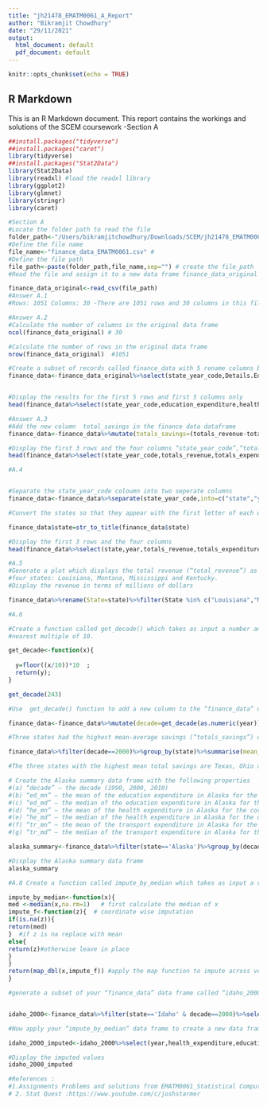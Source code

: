 ```yaml
---
title: "jh21478_EMATM0061_A_Report"
author: "Bikramjit Chowdhury"
date: "29/11/2021"
output:
  html_document: default
  pdf_document: default
---
```


```r
knitr::opts_chunk$set(echo = TRUE)
```

## R Markdown

This is an R Markdown document. This report contains the workings and solutions of  the SCEM coursework -Section A

```r
##install.packages("tidyverse")
##install.packages("caret")
library(tidyverse)
##install.packages("Stat2Data")
library(Stat2Data)
library(readxl) #load the readxl library
library(ggplot2)
library(glmnet)
library(stringr)
library(caret)

#Section A
#Locate the folder path to read the file
folder_path<-"/Users/bikramjitchowdhury/Downloads/SCEM/jh21478_EMATM0061_summative_assessment/jh21478_EMATM0061_A/"
#Define the file name
file_name<-"finance_data_EMATM0061.csv" #
#Define the file path
file_path<-paste(folder_path,file_name,sep="") # create the file_path
#Read the file and assign it to a new data frame finance_data_original 

finance_data_original<-read_csv(file_path) 
#Answer A.1
#Rows: 1051 Columns: 30 -There are 1051 rows and 30 columns in this file finance_data_EMATM0061.csv
```

```r

#Answer A.2
#Calculate the number of columns in the original data frame
ncol(finance_data_original) # 30

#Calculate the number of rows in the original data frame
nrow(finance_data_original)  #1051

#Create a subset of records called finance_data with 5 rename columns but 1051 rows
finance_data<-finance_data_original%>%select(state_year_code,Details.Education.Education.Total,Details.Health.Health.Total.Expenditure,Details.Transportation.Highways.Highways.Total.Expenditure,Totals.Revenue,Totals.Expenditure)%>%rename(education_expenditure=Details.Education.Education.Total,health_expenditure=Details.Health.Health.Total.Expenditure,transport_expenditure=Details.Transportation.Highways.Highways.Total.Expenditure,totals_revenue=Totals.Revenue,totals_expenditure=Totals.Expenditure) 


#Display the results for the first 5 rows and first 5 columns only
head(finance_data%>%select(state_year_code,education_expenditure,health_expenditure),5)
```

```r

#Answer A.3
#Add the new column  total_savings in the finance data dataframe
finance_data<-finance_data%>%mutate(totals_savings=(totals_revenue-totals_expenditure))

#Display the first 3 rows and the four columns “state_year_code”,“totals_revenue”,“totals_expenditure”,“totals_savings” of the data frame finance_data
head(finance_data%>%select(state_year_code,totals_revenue,totals_expenditure,totals_savings),3)

```

```r

#A.4


#Separate the state_year_code coloumn into two seperate columns
finance_data<-finance_data%>%separate(state_year_code,into=c("state","year"),sep="__")

#Convert the states so that they appear with the first letter of each word in upper case and the remainder in lower case

finance_data$state=str_to_title(finance_data$state)

#Display the first 3 rows and the four columns
head(finance_data%>%select(state,year,totals_revenue,totals_expenditure,totals_savings),3)

#A.5
#Generate a plot which displays the total revenue (“total_revenue”) as function of the year (“year”) for the following
#four states: Louisiana, Montana, Mississippi and Kentucky.
#Display the revenue in terms of millions of dollars

finance_data%>%rename(State=state)%>%filter(State %in% c("Louisiana","Montana","Mississippi","Kentucky"))%>%ggplot(aes(x=as.numeric(year),y=totals_revenue/1000000),color=State)+xlab("Year")+theme_bw()+ylab("Revenue(in millions)")+geom_smooth(aes(color=State,linetype=State),size=1)

#A.6

#Create a function called get_decade() which takes as input a number and rounds that number down to the
#nearest multiple of 10. 

get_decade<-function(x){
 
  y=floor((x/10))*10  ;
  return(y);
}

get_decade(243)

#Use  get_decade() function to add a new column to the “finance_data” data frame called “decade” which should give the decade corresponding to the year column.

finance_data<-finance_data%>%mutate(decade=get_decade(as.numeric(year)))

#Three states had the highest mean-average savings (“totals_savings”) over the decade starting 2000

finance_data%>%filter(decade==2000)%>%group_by(state)%>%summarise(mean_total_savings=mean(totals_savings,na.rm=TRUE))%>%arrange(desc(mean_total_savings))%>%head(3)

#The three states with the highest mean total savings are Texas, Ohio and California.

# Create the Alaska summary data frame with the following properties
#(a) “decade” – the decade (1990, 2000, 2010)
#(b) “ed_mn” – the mean of the education expenditure in Alaska for the corresponding decade
#(c) “ed_md” – the median of the education expenditure in Alaska for the corresponding decade
#(d) “he_mn” – the mean of the health expenditure in Alaska for the corresponding decade
#(e) “he_md” – the median of the health expenditure in Alaska for the corresponding decade
#(f) “tr_mn” – the mean of the transport expenditure in Alaska for the corresponding decade
#(g) “tr_md” – the median of the transport expenditure in Alaska for the corresponding decade.

alaska_summary<-finance_data%>%filter(state=='Alaska')%>%group_by(decade)%>%select(decade,education_expenditure,health_expenditure,transport_expenditure)%>%summarise(across(starts_with(c("education_expenditure","health_expenditure","transport_expenditure")),list(md=median,mn=mean),.names="{substring(.col,1,2)}_{.fn}"))

#Display the Alaska summary data frame
alaska_summary

#A.8 Create a function called impute_by_median which takes as input a vector numerical values, which may include some “NA”s, and replaces any missing values (“NA”s) with the median over the vector.

impute_by_median<-function(x){
med <-median(x,na.rm=1)   # first calculate the median of x
impute_f<-function(z){  # coordinate wise imputation
if(is.na(z)){
return(med)
}  #if z is na replace with mean
else{
return(z)#otherwise leave in place
} 
}
return(map_dbl(x,impute_f)) #apply the map function to impute across vector
}

#generate a subset of your “finance_data” data frame called “idaho_2000” which contains all those rows in which the state column takes the value “Idaho” and the “decade” column takes the value “2000” and includes the columns “year”, “education_expenditure”, “health_expenditure”, “transport_expenditure”, “totals_revenue”,“totals_expenditure”, “totals_savings” (i.e. all columns except “state” and “decade”).


idaho_2000<-finance_data%>%filter(state=='Idaho' & decade==2000)%>%select(-state,-decade)

#Now apply your “impute_by_median” data frame to create a new data frame called “idaho_2000_imputed” which is based on your existing “idaho_2000” data frame but with any missing values replaced with the corresponding median value for the that column. 

idaho_2000_imputed<-idaho_2000%>%select(year,health_expenditure,education_expenditure,totals_savings)%>%summarise(year,across(where(is.numeric),~impute_by_median(.x)))

#Display the imputed values
idaho_2000_imputed

#References :
#1.Assignments Problems and solutions from EMATM0061_Statistical Computing and Empirical Methods 2021
# 2. Stat Quest :https://www.youtube.com/c/joshstarmer

  
```


